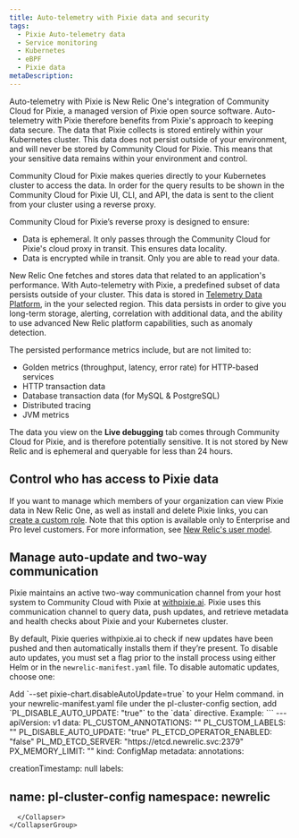 ```yaml
---
title: Auto-telemetry with Pixie data and security
tags:
  - Pixie Auto-telemetry data
  - Service monitoring
  - Kubernetes
  - eBPF
  - Pixie data
metaDescription: 
---
```


Auto-telemetry with Pixie is New Relic One's integration of Community Cloud for Pixie, a managed version of Pixie open source software. Auto-telemetry with Pixie therefore benefits from Pixie's approach to keeping data secure. The data that Pixie collects is stored entirely within your Kubernetes cluster. This data does not persist outside of your environment, and will never be stored by Community Cloud for Pixie. This means that your sensitive data remains within your environment and control.

Community Cloud for Pixie makes queries directly to your Kubernetes cluster to access the data. In order for the query results to be shown in the Community Cloud for Pixie UI, CLI, and API, the data is sent to the client from your cluster using a reverse proxy. 

Community Cloud for Pixie’s reverse proxy is designed to ensure:
* Data is ephemeral. It only passes through the Community Cloud for Pixie's cloud proxy in transit. This ensures data locality.
* Data is encrypted while in transit. Only you are able to read your data. 

New Relic One fetches and stores data that related to an application's performance. With Auto-telemetry with Pixie, a predefined subset of data persists outside of your cluster. This data is stored in [Telemetry Data Platform](/docs/telemetry-data-platform/get-started/get-know-telemetry-data-platform/), in the your selected region. This data persists in order to give you long-term storage, alerting, correlation with additional data, and the ability to use advanced New Relic platform capabilities, such as anomaly detection.

The persisted performance metrics include, but are not limited to: 

* Golden metrics (throughput, latency, error rate) for HTTP-based services
* HTTP transaction data
* Database transaction data (for MySQL & PostgreSQL)
* Distributed tracing
* JVM metrics

The data you view on the **Live debugging** tab comes through Community Cloud for Pixie, and is therefore potentially sensitive. It is not stored by New Relic and is ephemeral and queryable for less than 24 hours. 

## Control who has access to Pixie data

If you want to manage which members of your organization can view Pixie data in New Relic One, as well as install and delete Pixie links, you can [create a custom role](/docs/accounts/accounts-billing/new-relic-one-user-management/tutorial-add-new-user-groups-roles-new-relic-one-user-model/#roles). Note that this option is available only to Enterprise and Pro level customers.
For more information, see [New Relic's user model](/docs/accounts/accounts-billing/new-relic-one-user-management/new-relic-one-user-model-understand-user-structure/).  

## Manage auto-update and two-way communication

Pixie maintains an active two-way communication channel from your host system to Community Cloud with Pixie at [withpixie.ai](https://work.withpixie.ai/). Pixie uses this communication channel to query data, push updates, and retrieve metadata and health checks about Pixie and your Kubernetes cluster.

By default, Pixie queries withpixie.ai to check if new updates have been pushed and then automatically installs them if they’re present. To disable auto updates, you must set a flag prior to the install process using either Helm or in the `newrelic-manifest.yaml` file. To disable automatic updates, choose one:

<CollapserGroup>
  <Collapser
    className="freq-link"
    id=""
    title="Helm option"
  >
    Add  `--set pixie-chart.disableAutoUpdate=true` to your Helm command. 

  </Collapser>
    <Collapser
    className="freq-link"
    id=""
    title="newrelic-manifest.yaml option"
  >
 in your newrelic-manifest.yaml file under the pl-cluster-config section, add `PL_DISABLE_AUTO_UPDATE: "true"` to the `data` directive. Example: 
```
---
apiVersion: v1
data:
  PL_CUSTOM_ANNOTATIONS: ""
  PL_CUSTOM_LABELS: ""
  PL_DISABLE_AUTO_UPDATE: "true"
  PL_ETCD_OPERATOR_ENABLED: "false"
  PL_MD_ETCD_SERVER: "https://etcd.newrelic.svc:2379"
  PX_MEMORY_LIMIT: ""
kind: ConfigMap
metadata:
  annotations:
    
  creationTimestamp: null
  labels:
    
  name: pl-cluster-config
  namespace: newrelic
---
```
  </Collapser>
</CollapserGroup>
